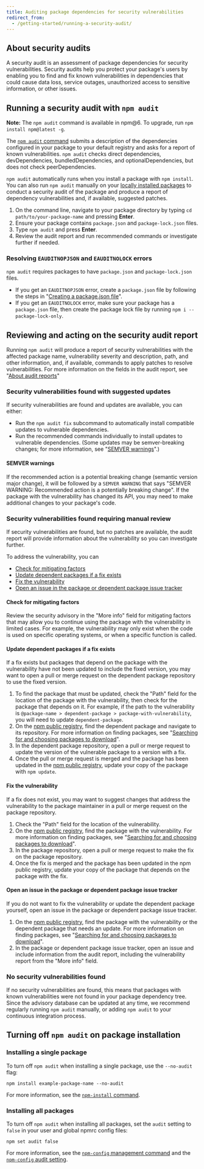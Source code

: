 ```yaml
---
title: Auditing package dependencies for security vulnerabilities
redirect_from:
  - /getting-started/running-a-security-audit/
---
```


## About security audits

A security audit is an assessment of package dependencies for security vulnerabilities. Security audits help you protect your package's users by enabling you to find and fix known vulnerabilities in dependencies that could cause data loss, service outages, unauthorized access to sensitive information, or other issues.

## Running a security audit with `npm audit`

<Note>

**Note:** The `npm audit` command is available in npm@6. To upgrade, run `npm install npm@latest -g`.

</Note>

The <a href="https://docs.npmjs.com/cli/audit">`npm audit` command</a> submits a description of the dependencies configured in your package to your default registry and asks for a report of known vulnerabilities. `npm audit` checks direct dependencies, devDependencies, bundledDependencies, and optionalDependencies, but does not check peerDependencies.

`npm audit` automatically runs when you install a package with `npm install`. You can also run `npm audit` manually on your [locally installed packages](downloading-and-installing-packages-locally) to conduct a security audit of the package and produce a report of dependency vulnerabilities and, if available, suggested patches.

1. On the command line, navigate to your package directory by typing `cd path/to/your-package-name` and pressing **Enter**.
2. Ensure your package contains `package.json` and `package-lock.json` files.
3. Type `npm audit` and press **Enter**.
4. Review the audit report and run recommended commands or investigate further if needed.

### Resolving `EAUDITNOPJSON` and `EAUDITNOLOCK` errors

`npm audit` requires packages to have `package.json` and `package-lock.json` files.

- If you get an `EAUDITNOPJSON` error, create a `package.json` file by following the steps in "[Creating a package.json file](creating-a-package-json-file)".
- If you get an `EAUDITNOLOCK` error, make sure your package has a `package.json` file, then create the package lock file by running `npm i --package-lock-only`.

## Reviewing and acting on the security audit report

Running `npm audit` will produce a report of security vulnerabilities with the affected package name, vulnerability severity and description, path, and other information, and, if available, commands to apply patches to resolve vulnerabilities. For more information on the fields in the audit report, see "[About audit reports](about-audit-reports)"

### Security vulnerabilities found with suggested updates

If security vulnerabilities are found and updates are available, you can either:

- Run the `npm audit fix` subcommand to automatically install compatible updates to vulnerable dependencies.
- Run the recommended commands individually to install updates to vulnerable dependencies. (Some updates may be semver-breaking changes; for more information, see "[SEMVER warnings](#semver-warnings)".)

<Screenshot src="/packages-and-modules/securing-your-code/audit-report-suggested-fixes.png" alt="Screenshot of command-line audit results with suggested fixes" />

#### SEMVER warnings

If the recommended action is a potential breaking change (semantic version major change), it will be followed by a `SEMVER WARNING` that says "SEMVER WARNING: Recommended action is a potentially breaking change". If the package with the vulnerability has changed its API, you may need to make additional changes to your package's code.

### Security vulnerabilities found requiring manual review

If security vulnerabilities are found, but no patches are available, the audit report will provide information about the vulnerability so you can investigate further.

<Screenshot src="/packages-and-modules/securing-your-code/audit-manual-review.png" alt="Screenshot of command-line audit results requiring a manual review" />

To address the vulnerability, you can

- [Check for mitigating factors](#check-for-mitigating-factors)
- [Update dependent packages if a fix exists](#update-dependent-packages-if-a-fix-exists)
- [Fix the vulnerability](#fix-the-vulnerability)
- [Open an issue in the package or dependent package issue tracker](#open-an-issue-in-the-package-or-dependent-package-issue-tracker)

#### Check for mitigating factors

Review the security advisory in the "More info" field for mitigating factors that may allow you to continue using the package with the vulnerability in limited cases. For example, the vulnerability may only exist when the code is used on specific operating systems, or when a specific function is called.

#### Update dependent packages if a fix exists

If a fix exists but packages that depend on the package with the vulnerability have not been updated to include the fixed version, you may want to open a pull or merge request on the dependent package repository to use the fixed version.

1. To find the package that must be updated, check the "Path" field for the location of the package with the vulnerability, then check for the package that depends on it. For example, if the path to the vulnerability is `@package-name > dependent-package > package-with-vulnerability`, you will need to update `dependent-package`.
2. On the [npm public registry](https://npmjs.com), find the dependent package and navigate to its repository. For more information on finding packages, see "[Searching for and choosing packages to download](searching-for-and-choosing-packages-to-download)".
3. In the dependent package repository, open a pull or merge request to update the version of the vulnerable package to a version with a fix.
4. Once the pull or merge request is merged and the package has been updated in the [npm public registry](https://npmjs.com), update your copy of the package with `npm update`.

#### Fix the vulnerability

If a fix does not exist, you may want to suggest changes that address the vulnerability to the package maintainer in a pull or merge request on the package repository.

1. Check the "Path" field for the location of the vulnerability.
2. On the [npm public registry](https://npmjs.com), find the package with the vulnerability. For more information on finding packages, see "[Searching for and choosing packages to download](searching-for-and-choosing-packages-to-download)".
3. In the package repository, open a pull or merge request to make the fix on the package repository.
4. Once the fix is merged and the package has been updated in the npm public registry, update your copy of the package that depends on the package with the fix.

#### Open an issue in the package or dependent package issue tracker

If you do not want to fix the vulnerability or update the dependent package yourself, open an issue in the package or dependent package issue tracker.

1. On the [npm public registry](https://npmjs.com), find the package with the vulnerability or the dependent package that needs an update. For more information on finding packages, see "[Searching for and choosing packages to download](searching-for-and-choosing-packages-to-download)".
2. In the package or dependent package issue tracker, open an issue and include information from the audit report, including the vulnerability report from the "More info" field.

### No security vulnerabilities found

If no security vulnerabilities are found, this means that packages with known vulnerabilities were not found in your package dependency tree. Since the advisory database can be updated at any time, we recommend regularly running `npm audit` manually, or adding `npm audit` to your continuous integration process.

<Screenshot src="/packages-and-modules/securing-your-code/audit-no-vulnerabilities.png" alt="Screenshot showing audit report with no vulnerabilities" />

## Turning off `npm audit` on package installation

### Installing a single package

To turn off `npm audit` when installing a single package, use the `--no-audit` flag:

```
npm install example-package-name --no-audit
```

For more information, see the [`npm-install` command][cli-install].

### Installing all packages

To turn off `npm audit` when installing all packages, set the `audit` setting to `false` in your user and global npmrc config files:

```
npm set audit false
```

For more information, see the [`npm-config` management command][cli-config] and the [`npm-config` audit setting][cli-config-audit].

[cli-install]: /cli/install
[cli-config]: /cli/config
[cli-config-audit]: /cli/config#audit

